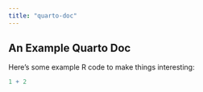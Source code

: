 ```yaml
---
title: "quarto-doc"
---
```


## An Example Quarto Doc

Here's some example R code to make things interesting:

```r
1 + 2
```
